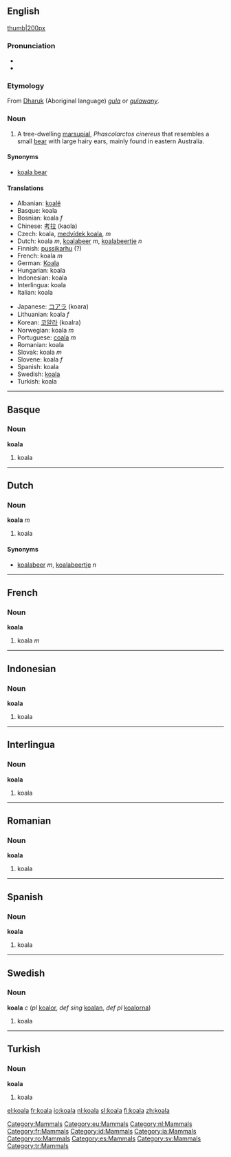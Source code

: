 {{see|Koala}}

==English==

[[Category:Mammals]]
[[image:koala.jpg|thumb|200px]]

===Pronunciation===
*{{SAMPA|/k@U"A:l@/}}
*{{AHD|kō-ä'lə}}

===Etymology===
From [[w:Dharuk|Dharuk]] (Aboriginal language) ''[[gula]]'' or ''[[gulawany]]''.

===Noun===
{{en-noun}}

# A tree-dwelling [[marsupial]], ''Phascolarctos cinereus'' that resembles a small [[bear]] with large hairy ears, mainly found in eastern Australia.

====Synonyms====
*[[koala bear]]

====Translations====
{{top}}
*Albanian: [[koalë]]
*Basque: koala
*Bosnian: koala ''f''
*Chinese: [[考拉]] (kaola)
*Czech: koala,  [[medvídek koala]],  ''m''
*Dutch: koala ''m'', [[koalabeer]] ''m'', [[koalabeertje]] ''n''
*Finnish: [[pussikarhu]] (?)
*French: koala ''m''
*German: [[Koala]]
*Hungarian: koala
*Indonesian: koala
*Interlingua: koala
*Italian: koala
{{mid}}
*Japanese: [[コアラ]] (koara)
*Lithuanian: koala ''f''
*Korean: [[코알라]] (koalra)
*Norwegian: koala ''m''
*Portuguese: [[coala]] ''m''
*Romanian: koala
*Slovak: koala  ''m''
*Slovene: koala ''f''
*Spanish: koala
*Swedish: [[koala#Swedish|koala]]
*Turkish: koala
{{bottom}}

----

==Basque==

[[Category:eu:Mammals]]

===Noun===
'''koala'''
# koala

----
==Dutch==

[[Category:nl:Mammals]]

===Noun===
'''koala''' ''m''
#koala

====Synonyms====
*[[koalabeer]] ''m'', [[koalabeertje]] ''n''

----
==French==

[[Category:fr:Mammals]]

===Noun===
'''koala'''
#koala ''m''

----
==Indonesian==

[[Category:id:Mammals]]

===Noun===
'''koala'''
#koala

----
==Interlingua==

[[Category:ia:Mammals]]

===Noun===
'''koala'''
#koala

----
==Romanian==

[[Category:ro:Mammals]]

===Noun===
'''koala'''
#koala

----
==Spanish==

[[Category:es:Mammals]]

===Noun===
'''koala'''
#koala

----
==Swedish==

[[Category:sv:Mammals]]

===Noun===
'''koala''' ''c'' (''pl'' [[koalor]], ''def sing'' [[koalan]], ''def pl'' [[koalorna]])
#koala

----
==Turkish==

[[Category:tr:Mammals]]

===Noun===
'''koala'''
#koala

[[el:koala]]
[[fr:koala]]
[[io:koala]]
[[nl:koala]]
[[sl:koala]]
[[fi:koala]]
[[zh:koala]]